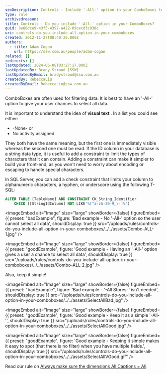```yaml
---
seoDescription: Controls - Include '-All-' option in your ComboBoxes to give users a chance to select all data.
type: rule
archivedreason:
title: Controls - Do you include '-All-' option in your ComboBoxes?
guid: 8e68dce9-43f5-4397-a422-09cecd3c830c
uri: controls-do-you-include-all-option-in-your-comboboxes
created: 2012-11-27T08:40:30.000Z
authors:
  - title: Adam Cogan
    url: https://ssw.com.au/people/adam-cogan
related: []
redirects: []
lastUpdated: 2024-06-08T03:27:17.000Z
lastUpdatedBy: Brady Stroud [SSW]
lastUpdatedByEmail: bradystroud@ssw.com.au
createdBy: RebeccaLiu
createdByEmail: RebeccaLiu@ssw.com.au
---
```


ComboBoxes are often used for filtering data. It is best to have an '-All-' option to give your user chances to select all data.

It is important to understand the idea of **visual text** . In a list you could see either:

- -None- or
- No activity assigned

They both have the same meaning, but the first one is immediately visible whereas the second one must be read.
If the ID column in your database is a string data type, it is useful to add a constraint to limit the types of characters that it can contain. Adding a constraint can make it simpler to build your front-end, as you won't need to worry about encoding or escaping to handle special characters.

In SQL Server, you can add a check constraint that limits your column to alphanumeric characters, a hyphen, or underscore using the following T-SQL:

```sql
ALTER TABLE [TableName] ADD CONSTRAINT CK_String_Identifier
    CHECK ([StringIdColumn] NOT LIKE'%[^a-zA-Z0-9_\-]%')
```

<imageEmbed
  alt="Image"
  size="large"
  showBorder={false}
  figureEmbed={{
    preset: "badExample",
    figure: 'Bad example - No \'-All-\' option so the user cannot select all data',
    shouldDisplay: true
  }}
  src="/uploads/rules/controls-do-you-include-all-option-in-your-comboboxes/../../assets/Combo-ALL-1.jpg"
/>

<imageEmbed
  alt="Image"
  size="large"
  showBorder={false}
  figureEmbed={{
    preset: "goodExample",
    figure: 'Good example - Having an \'-All-\' option gives a user a chance to select all data',
    shouldDisplay: true
  }}
  src="/uploads/rules/controls-do-you-include-all-option-in-your-comboboxes/../../assets/Combo-ALL-2.jpg"
/>

Also, keep it simple!

<imageEmbed
  alt="Image"
  size="large"
  showBorder={false}
  figureEmbed={{
    preset: "badExample",
    figure: 'Bad example - \'-All Stores-\' isn\'t needed',
    shouldDisplay: true
  }}
  src="/uploads/rules/controls-do-you-include-all-option-in-your-comboboxes/../../assets/SelectAllBad.jpg"
/>

<imageEmbed
  alt="Image"
  size="large"
  showBorder={false}
  figureEmbed={{
    preset: "goodExample",
    figure: 'Good example - Keep it as a simple \'-All-\'',
    shouldDisplay: true
  }}
  src="/uploads/rules/controls-do-you-include-all-option-in-your-comboboxes/../../assets/SelectAllGood.jpg"
/>

<imageEmbed
  alt="Image"
  size="large"
  showBorder={false}
  figureEmbed={{
    preset: "goodExample",
    figure: 'Good example - Keeping it simple makes it easy to spot (that there is no filter) when you have multiple fields.',
    shouldDisplay: true
  }}
  src="/uploads/rules/controls-do-you-include-all-option-in-your-comboboxes/../../assets/SelectAllVGood.gif"
/>

Read our rule on [Always make sure the dimensions All Captions = All](http://www.ssw.com.au/ssw/Standards/Rules/RulesToBetterBusinessIntelligence.aspx#AllDimensionsTag).
